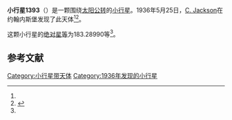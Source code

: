 {{Infobox planet
| bgcolour = #FFFFC0
| name = 1393 Sofala
| symbol = 
| image = 
| caption = 
| discovery = yes
| discovery_ref = 
| discoverer = [[C._Jackson|C. Jackson]]
| discovery_site = [[约翰内斯堡|约翰内斯堡]] 
| discovered = 1936年5月25日
| designations = yes
| mp_name = 
| named_after = 
| alt_names = 1936 KD/ 1928 FB / 1951 GL / 1956 TE / 1958 CA / 1971 SJ / 1975 UB
| mp_category = [[主带小行星|主带小行星]]
| orbit_ref = <ref name="a">[http://ssd.jpl.nasa.gov/sbdb.cgi?sstr=1393 1393 Sofala] {{Wayback|url=http://ssd.jpl.nasa.gov/sbdb.cgi?sstr=1393 |date=20210826025301 }}，小行星數據庫瀏覽器（JPL Small-Body Database Browser）－[[美国国家航空航天局|美国国家航空航天局]]喷气推进实验室</ref>
| epoch = 2456400.5 (2013年4月18日更新)
| aphelion = {{convert|2.7016553|AU|km|3|abbr=on|lk=out}}
| perihelion = {{convert|2.1643123|AU|km|3|abbr=on}}
| semimajor = {{convert|2.4329838|AU|km|3|abbr=on}}
| eccentricity = 0.1104288
| period = 1386.140512 [[日|日]]<br />3.8[[儒略年|儒略年]]
| avg_speed = 
| inclination = 5.85032
| asc_node = 56.77652
| mean_anomaly = 
| arg_peri = 183.28990
| satellites = 
| physical_characteristics = yes
| dimensions = 
| mass = 
| density = 
| surface_grav = 
| escape_velocity = 
| sidereal_day = 
| axial_tilt = 
| pole_ecliptic_lat = 
| pole_ecliptic_lon = 
| albedo = 
| temperatures= 
| temp_name1 = 
| mean_temp_1 = 
| max_temp_1 = 
| temp_name2 = 
| max_temp_2 = 
| spectral_type = 
| abs_magnitude = 183.28990
}}

'''小行星1393'''（{{lang-en|1393 Sofala}}）是一颗围绕[[太阳|太阳]][[公转|公转]]的[[小行星|小行星]]。1936年5月25日，[[C._Jackson|C. Jackson]]在约翰内斯堡发现了此天体<ref name="a" /><ref>{{cite news|title=小行星列表|url=http://cfa-www.harvard.edu/iau/lists/NumberedMPs.txt|accessdate=2013-07-08|newspaper=哈佛大学|archive-date=2008-05-17|archive-url=https://web.archive.org/web/20080517010638/http://cfa-www.harvard.edu/iau/lists/NumberedMPs.txt|dead-url=no}}</ref>。

这颗小行星的[[绝对星等|绝对星等]]为183.28990等<ref name="a" />。

==参考文献==
{{reflist}}
{{Minor Planet Number|[[小行星1392|小行星1392]]|[[小行星1394|小行星1394]]}}

{{小天体}}

[[Category:小行星带天体|Category:小行星带天体]]
[[Category:1936年发现的小行星|Category:1936年发现的小行星]]

{{asteroid-stub}}